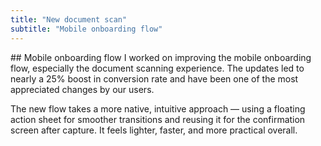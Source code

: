 ```yaml
---
title: "New document scan"
subtitle: "Mobile onboarding flow"
---
```


<Paragraph>
  ## Mobile onboarding flow
  I worked on improving the mobile onboarding flow, especially the document scanning experience. The updates led to nearly a 25% boost in conversion rate and have been one of the most appreciated changes by our users.

  The new flow takes a more native, intuitive approach — using a floating action sheet for smoother transitions and reusing it for the confirmation screen after capture. It feels lighter, faster, and more practical overall.

  <span className="mb-2" />
  <IphoneMockupVideo
    playbackId="KuJUqzxvuvmZJzvwdjQ6PE200XlHdlQ6as2MMHjvNZ02U"
    className="mt-8"
  />
</Paragraph>

<Paragraph customMaxWidth="w-full">
  <ResponsiveGrid columns={3}>
    <IphoneMockupImage
      src="/projects/footprint/id-doc/scan-selfie.jpg"
      alt="Document scan selfie"
      className="mt-8"
    />
    <IphoneMockupImage
      src="/projects/footprint/id-doc/scan-preview.jpg"
      alt="Document scan preview"
      className="mt-8"
    />
    <IphoneMockupImage
      src="/projects/footprint/id-doc/scan-uploading-selfie.jpg"
      alt="Document scan loading"
      className="mt-8"
    />
  </ResponsiveGrid>
</Paragraph>

